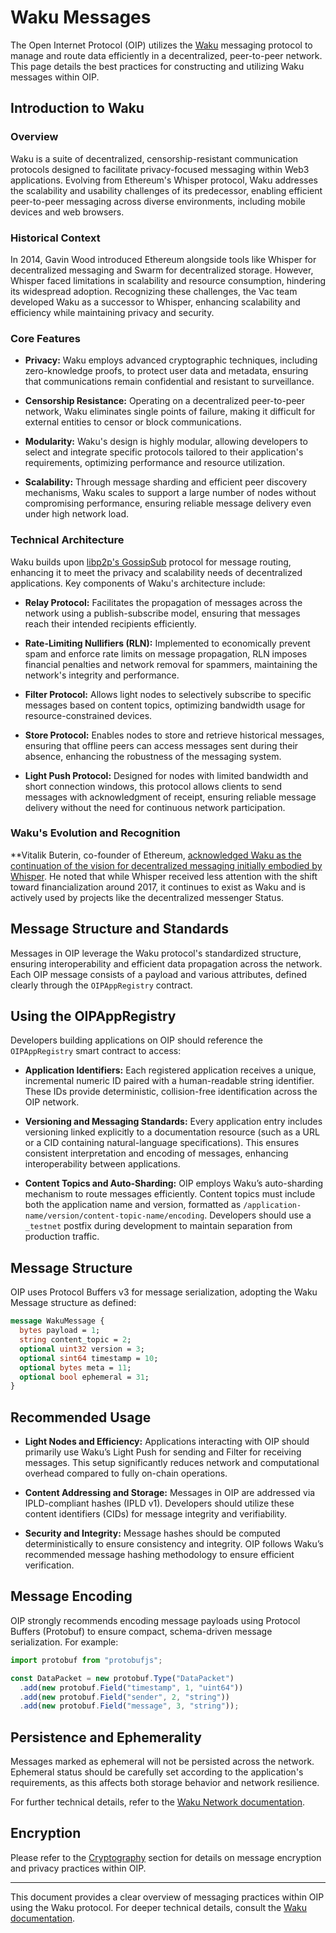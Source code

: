 # Waku Messages

The Open Internet Protocol (OIP) utilizes the [Waku](https://waku.org) messaging protocol to manage and route data efficiently in a decentralized, peer-to-peer network. This page details the best practices for constructing and utilizing Waku messages within OIP.

## Introduction to Waku
### Overview
Waku is a suite of decentralized, censorship-resistant communication protocols designed to facilitate privacy-focused messaging within Web3 applications. Evolving from Ethereum's Whisper protocol, Waku addresses the scalability and usability challenges of its predecessor, enabling efficient peer-to-peer messaging across diverse environments, including mobile devices and web browsers.

### Historical Context
In 2014, Gavin Wood introduced Ethereum alongside tools like Whisper for decentralized messaging and Swarm for decentralized storage. However, Whisper faced limitations in scalability and resource consumption, hindering its widespread adoption. Recognizing these challenges, the Vac team developed Waku as a successor to Whisper, enhancing scalability and efficiency while maintaining privacy and security.

### Core Features
- **Privacy:** Waku employs advanced cryptographic techniques, including zero-knowledge proofs, to protect user data and metadata, ensuring that communications remain confidential and resistant to surveillance.

- **Censorship Resistance:** Operating on a decentralized peer-to-peer network, Waku eliminates single points of failure, making it difficult for external entities to censor or block communications.

- **Modularity:** Waku's design is highly modular, allowing developers to select and integrate specific protocols tailored to their application's requirements, optimizing performance and resource utilization.

- **Scalability:** Through message sharding and efficient peer discovery mechanisms, Waku scales to support a large number of nodes without compromising performance, ensuring reliable message delivery even under high network load.

### Technical Architecture
Waku builds upon [libp2p's GossipSub](https://libp2p.io) protocol for message routing, enhancing it to meet the privacy and scalability needs of decentralized applications. Key components of Waku's architecture include:

- **Relay Protocol:** Facilitates the propagation of messages across the network using a publish-subscribe model, ensuring that messages reach their intended recipients efficiently.

- **Rate-Limiting Nullifiers (RLN):** Implemented to economically prevent spam and enforce rate limits on message propagation, RLN imposes financial penalties and network removal for spammers, maintaining the network's integrity and performance.

- **Filter Protocol:** Allows light nodes to selectively subscribe to specific messages based on content topics, optimizing bandwidth usage for resource-constrained devices.

- **Store Protocol:** Enables nodes to store and retrieve historical messages, ensuring that offline peers can access messages sent during their absence, enhancing the robustness of the messaging system.

- **Light Push Protocol:** Designed for nodes with limited bandwidth and short connection windows, this protocol allows clients to send messages with acknowledgment of receipt, ensuring reliable message delivery without the need for continuous network participation.


### Waku's Evolution and Recognition
**Vitalik Buterin, co-founder of Ethereum, [acknowledged Waku as the continuation of the vision for decentralized messaging initially embodied by Whisper](https://vitalik.eth.limo/general/2023/12/28/cypherpunk.html). He noted that while Whisper received less attention with the shift toward financialization around 2017, it continues to exist as Waku and is actively used by projects like the decentralized messenger Status.

## Message Structure and Standards

Messages in OIP leverage the Waku protocol's standardized structure, ensuring interoperability and efficient data propagation across the network. Each OIP message consists of a payload and various attributes, defined clearly through the `OIPAppRegistry` contract.

## Using the OIPAppRegistry

Developers building applications on OIP should reference the `OIPAppRegistry` smart contract to access:

- **Application Identifiers:** Each registered application receives a unique, incremental numeric ID paired with a human-readable string identifier. These IDs provide deterministic, collision-free identification across the OIP network.

- **Versioning and Messaging Standards:** Every application entry includes versioning linked explicitly to a documentation resource (such as a URL or a CID containing natural-language specifications). This ensures consistent interpretation and encoding of messages, enhancing interoperability between applications.

- **Content Topics and Auto-Sharding:** OIP employs Waku’s auto-sharding mechanism to route messages efficiently. Content topics must include both the application name and version, formatted as `/application-name/version/content-topic-name/encoding`. Developers should use a `_testnet` postfix during development to maintain separation from production traffic.

## Message Structure

OIP uses Protocol Buffers v3 for message serialization, adopting the Waku Message structure as defined:

```proto
message WakuMessage {
  bytes payload = 1;
  string content_topic = 2;
  optional uint32 version = 3;
  optional sint64 timestamp = 10;
  optional bytes meta = 11;
  optional bool ephemeral = 31;
}
```

## Recommended Usage

- **Light Nodes and Efficiency:** Applications interacting with OIP should primarily use Waku’s Light Push for sending and Filter for receiving messages. This setup significantly reduces network and computational overhead compared to fully on-chain operations.

- **Content Addressing and Storage:** Messages in OIP are addressed via IPLD-compliant hashes (IPLD v1). Developers should utilize these content identifiers (CIDs) for message integrity and verifiability.

- **Security and Integrity:** Message hashes should be computed deterministically to ensure consistency and integrity. OIP follows Waku’s recommended message hashing methodology to ensure efficient verification.

## Message Encoding

OIP strongly recommends encoding message payloads using Protocol Buffers (Protobuf) to ensure compact, schema-driven message serialization. For example:

```javascript
import protobuf from "protobufjs";

const DataPacket = new protobuf.Type("DataPacket")
  .add(new protobuf.Field("timestamp", 1, "uint64"))
  .add(new protobuf.Field("sender", 2, "string"))
  .add(new protobuf.Field("message", 3, "string"));
```

## Persistence and Ephemerality

Messages marked as ephemeral will not be persisted across the network. Ephemeral status should be carefully set according to the application's requirements, as this affects both storage behavior and network resilience.

For further technical details, refer to the [Waku Network documentation](https://waku.org).

## Encryption
Please refer to the [Cryptography](/cryptography) section for details on message encryption and privacy practices within OIP.

---

This document provides a clear overview of messaging practices within OIP using the Waku protocol. For deeper technical details, consult the [Waku documentation](https://waku.org).